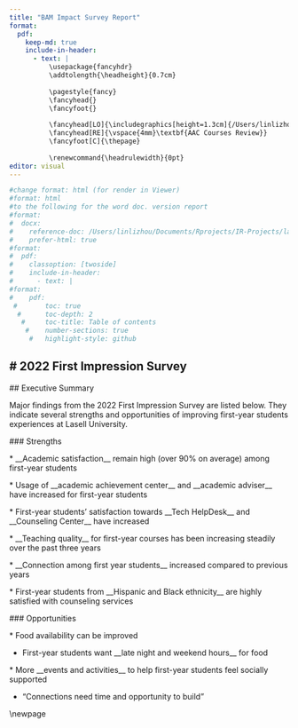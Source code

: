 ```yaml
---
title: "BAM Impact Survey Report"
format: 
  pdf:
    keep-md: true
    include-in-header:
      - text: |
          \usepackage{fancyhdr}
          \addtolength{\headheight}{0.7cm}
    
          \pagestyle{fancy} 
          \fancyhead{}
          \fancyfoot{}
    
          \fancyhead[LO]{\includegraphics[height=1.3cm]{/Users/linlizhou/Documents/Rprojects/IR.png}}
          \fancyhead[RE]{\vspace{4mm}\textbf{AAC Courses Review}}
          \fancyfoot[C]{\thepage}
    
          \renewcommand{\headrulewidth}{0pt}
editor: visual
---
```


```r
#change format: html (for render in Viewer) 
#format: html
#to the following for the word doc. version report
#format: 
#  docx:
#    reference-doc: /Users/linlizhou/Documents/Rprojects/IR-Projects/lasell.report.template.docx
#    prefer-html: true
#format: 
#  pdf:
#    classoption: [twoside]
#    include-in-header:
#      - text: |
#format:
#    pdf:
 #       toc: true
  #      toc-depth: 2
   #     toc-title: Table of contents
    #    number-sections: true
     #   highlight-style: github
```

## \# 2022 First Impression Survey

\## Executive Summary

Major findings from the 2022 First Impression Survey are listed below.
They indicate several strengths and opportunities of improving
first-year students experiences at Lasell University.

\### Strengths

\* \_\_Academic satisfaction\_\_ remain high (over 90% on average) among
first-year students

\* Usage of \_\_academic achievement center\_\_ and \_\_academic
adviser\_\_ have increased for first-year students

\* First-year students' satisfaction towards \_\_Tech HelpDesk\_\_ and
\_\_Counseling Center\_\_ have increased

\* \_\_Teaching quality\_\_ for first-year courses has been increasing
steadily over the past three years

\* \_\_Connection among first year students\_\_ increased compared to
previous years

\* First-year students from \_\_Hispanic and Black ethnicity\_\_ are
highly satisfied with counseling services

\### Opportunities

\* Food availability can be improved

-   First-year students want \_\_late night and weekend hours\_\_ for
    food

\* More \_\_events and activities\_\_ to help first-year students feel
socially supported

-   "Connections need time and opportunity to build"

\\newpage
